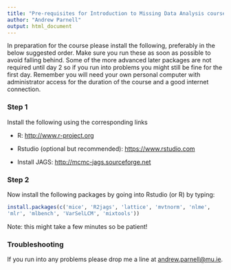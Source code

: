 ```yaml
---
title: "Pre-requisites for Introduction to Missing Data Analysis course"
author: "Andrew Parnell"
output: html_document
---
```


In preparation for the course please install the following, preferably in the below suggested order. Make sure you run these as soon as possible to avoid falling behind. Some of the more advanced later packages are not required until day 2 so if you run into problems you might still be fine for the first day. Remember you will need your own personal computer with administrator access for the duration of the course and a good internet connection.

<!--As this module will be delivered online please install [Zoom](https://www.zoom.us) and [Slack](https://slack.com) to access the videos and interactive components of the course. All the Zoom links to the meeting will be posted to the Slack `#General` channel.-->

### Step 1

Install the following using the corresponding links

-	R: [http://www.r-project.org](http://www.r-project.org)

-	Rstudio (optional but recommended): [https://www.rstudio.com](https://www.rstudio.com)

- Install JAGS: [http://mcmc-jags.sourceforge.net](http://mcmc-jags.sourceforge.net)

### Step 2

Now install the following packages by going into Rstudio (or R) by typing:
```r
install.packages(c('mice', 'R2jags', 'lattice', 'mvtnorm', 'nlme', 
'mlr', 'mlbench', 'VarSelLCM', 'mixtools'))
```

Note: this might take a few minutes so be patient!

### Troubleshooting

If you run into any problems please drop me a line at <andrew.parnell@mu.ie>.

